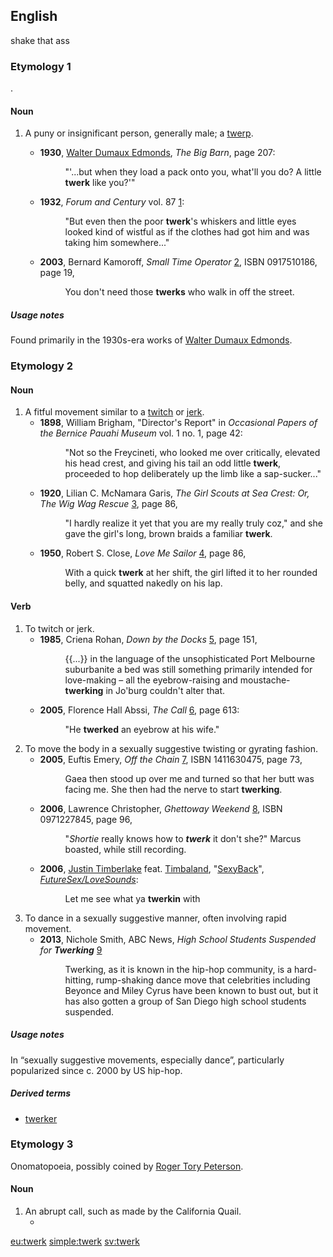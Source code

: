 ==English==
shake that ass
===Etymology 1===
{{blend|twerp|jerk}}.

====Noun====
{{en-noun}}

# {{context|slang|dated|US|lang=en}} A puny or insignificant person, generally male; a [[twerp]].
#*'''1930''', [[w:Walter D. Edmonds|Walter Dumaux Edmonds]], ''The Big Barn'', page 207:
#*:"'...but when they load a pack onto you, what'll you do?  A little '''twerk''' like you?'"
#*'''1932''', ''Forum and Century'' vol. 87 [http://books.google.com/books?ei=fz75RqyPOoWcpgKW19m0Dw]:
#*:"But even then the poor '''twerk''''s whiskers and little eyes looked kind of wistful as if the clothes had got him and was taking him somewhere..."
#*'''2003''', Bernard Kamoroff, ''Small Time Operator'' [http://books.google.com/books?id=9qlizjnOrVcC], ISBN 0917510186, page 19,
#*:You don't need those '''twerks''' who walk in off the street.

=====Usage notes=====
Found primarily in the 1930s-era works of [[w:Walter D. Edmonds|Walter Dumaux Edmonds]].

===Etymology 2===

{{blend|twitch|jerk}}

====Noun====
{{en-noun}}

# A fitful movement similar to a [[twitch]] or [[jerk]].
#*'''1898''', William Brigham, "Director's Report" in ''Occasional Papers of the Bernice Pauahi Museum'' vol. 1 no. 1, page 42:
#*:"Not so the Freycineti, who looked me over critically, elevated his head crest, and giving his tail an odd little '''twerk''', proceeded to hop deliberately up the limb like a sap-sucker..."
#*'''1920''', Lilian C. McNamara Garis, ''The Girl Scouts at Sea Crest: Or, The Wig Wag Rescue'' [http://books.google.com/books?id=ulYCAAAAYAAJ], page 86,
#*:"I hardly realize it yet that you are my really truly coz," and she gave the girl's long, brown braids a familiar '''twerk'''. 
#*'''1950''', Robert S. Close, ''Love Me Sailor'' [http://books.google.com/books?id=ySdBAAAAIAAJ], page 86,
#*:With a quick '''twerk''' at her shift, the girl lifted it to her rounded belly, and squatted nakedly on his lap.

====Verb====
{{en-verb}}

# To twitch or jerk.
#*'''1985''', Criena Rohan, ''Down by the Docks'' [http://books.google.com/books?id=ausNAAAAIAAJ], page 151,
#*:{{...}} in the language of the unsophisticated Port Melbourne suburbanite a bed was still something primarily intended for love-making – all the eyebrow-raising and moustache-'''twerking''' in Jo'burg couldn't alter that.
#*'''2005''', Florence Hall Abssi, ''The Call'' [http://books.google.com/books?id=OyAkYG9lwD4C], page 613:
#*:"He '''twerked''' an eyebrow at his wife."
# To move the body in a sexually suggestive twisting or gyrating fashion.
#*'''2005''', Euftis Emery, ''Off the Chain'' [http://books.google.com/books?id=Ib1vEpY4TpwC], ISBN 1411630475, page 73,
#*: Gaea then stood up over me and turned so that her butt was facing me. She then had the nerve to start '''twerking'''. 
#*'''2006''', Lawrence Christopher, ''Ghettoway Weekend'' [http://books.google.com/books?id=gOPfQEdpxkwC], ISBN 0971227845, page 96,
#*:"''Shortie'' really knows how to '''''twerk''''' it don't she?" Marcus boasted, while still recording.
#* '''2006''', [[w:Justin Timberlake|Justin Timberlake]] feat. [[w:Timbaland|Timbaland]], "[[w:SexyBack|SexyBack]]", ''[[w:FutureSex/LoveSounds|FutureSex/LoveSounds]]'':
#*: Let me see what ya '''twerkin''' with
# To dance in a sexually suggestive manner, often involving rapid movement.
#*'''2013''', Nichole Smith, ABC News, ''High School Students Suspended for '''''Twerking''''' '' [http://abcnews.go.com/blogs/headlines/2013/05/high-school-students-suspended-for-twerking/]
#*: Twerking, as it is known in the hip-hop community, is a hard-hitting, rump-shaking dance move that celebrities including Beyonce and Miley Cyrus have been known to bust out, but it has also gotten a group of San Diego high school students suspended.

=====Usage notes=====
In “sexually suggestive movements, especially dance”, particularly popularized since c. 2000 by US hip-hop.

=====Derived terms=====
* [[twerker]]

===Etymology 3===

Onomatopoeia, possibly coined by [[w:Roger Tory Peterson|Roger Tory Peterson]].

====Noun====
{{en-noun}}

# An abrupt call, such as made by the California Quail.
#*{{quote-book|year=1961|author=Roger Tory Peterson|title=A Field Guide to Western Birds|url=http://books.google.com/books?id=Pv2jn2dQCaEC|page=67|
passage=Note of male on territory, a loud kurr or '''twerk'''.}}

[[eu:twerk]]
[[simple:twerk]]
[[sv:twerk]]